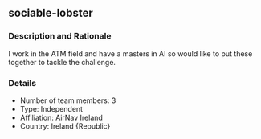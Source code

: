 ## sociable-lobster

### Description and Rationale
I work in the ATM field and have a masters in AI so would like to put these together to tackle the challenge.

### Details

* Number of team members: 3
* Type: Independent
* Affiliation: AirNav Ireland
* Country: Ireland {Republic}

